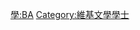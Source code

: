 {{Userbox
  |border-c = #FF8888
  |border-s = 1
  |id-c     = #FF8888
  |id-s     = 12
  |id-fc    = #000000
  |info-c   = #FFEEEE
  |info-s   = 10
  |info-fc  = #000000
  |id       = B.A.
  |info     = 這個用戶擁有[[:Category:維基文學學士|文學學士]]學位。
}}
<includeonly> [[Category:維基文學學士|{{PAGENAME}}]] </includeonly>
<noinclude> [[Category:學位用戶框模板|學:BA]][[Category:維基文學學士]] 
</noinclude>